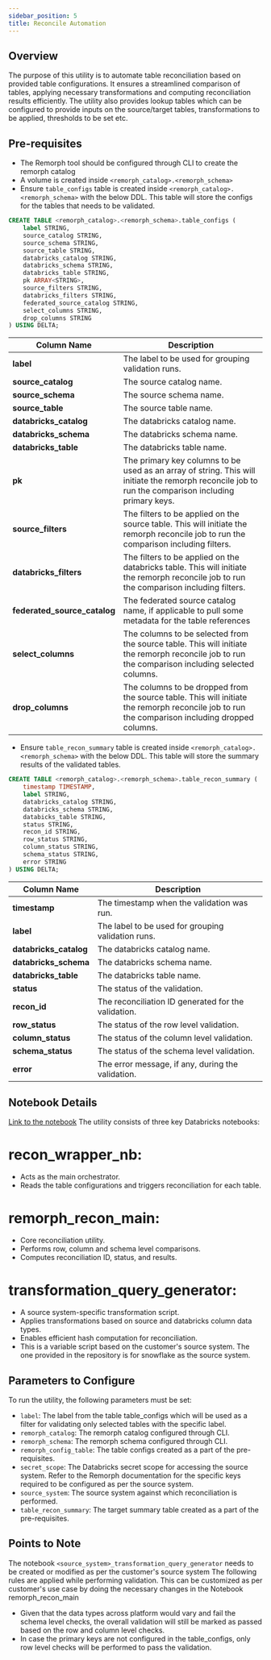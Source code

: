 ```yaml
---
sidebar_position: 5
title: Reconcile Automation
---
```



## Overview

The purpose of this utility is to automate table reconciliation based on provided table configurations. It ensures a streamlined comparison of tables, applying necessary transformations and computing reconciliation results efficiently. 
The utility also provides lookup tables which can be configured to provide inputs on the source/target tables, transformations to be applied, thresholds to be set etc.

## Pre-requisites

- The Remorph tool should be configured through CLI to create the remorph catalog
- A volume is created inside `<remorph_catalog>.<remorph_schema>`
- Ensure `table_configs` table is created inside `<remorph_catalog>.<remorph_schema>` with the below DDL. This table will store the configs for the tables that needs to be validated.
```sql
CREATE TABLE <remorph_catalog>.<remorph_schema>.table_configs (
    label STRING,
    source_catalog STRING,
    source_schema STRING,
    source_table STRING,
    databricks_catalog STRING,
    databricks_schema STRING,
    databricks_table STRING,
    pk ARRAY<STRING>,
    source_filters STRING,
    databricks_filters STRING,
    federated_source_catalog STRING,
    select_columns STRING,
    drop_columns STRING
) USING DELTA;
```

| Column Name           | Description                                                                        |
|-----------------------|------------------------------------------------------------------------------------|
| **label**             | The label to be used for grouping validation runs.| 
| **source_catalog**    | The source catalog name.|                          
| **source_schema**     | The source schema name. |          
| **source_table**      | The source table name.  |    
| **databricks_catalog**| The databricks catalog name.|
| **databricks_schema** | The databricks schema name. |
| **databricks_table**  | The databricks table name. |
| **pk**                | The primary key columns to be used as an array of string. This will initiate the remorph reconcile job to run the comparison including primary keys.|
| **source_filters**    | The filters to be applied on the source table. This will initiate the remorph reconcile job to run the comparison including filters. |
| **databricks_filters**| The filters to be applied on the databricks table. This will initiate the remorph reconcile job to run the comparison including filters. |
| **federated_source_catalog** | The federated source catalog name, if applicable to pull some metadata for the table references |
| **select_columns**    | The columns to be selected from the source table. This will initiate the remorph reconcile job to run the comparison including selected columns. |
| **drop_columns**      | The columns to be dropped from the source table. This will initiate the remorph reconcile job to run the comparison including dropped columns. |

- Ensure `table_recon_summary` table is created inside `<remorph_catalog>.<remorph_schema>` with the below DDL. This table will store the summary results of the validated tables.
```sql
CREATE TABLE <remorph_catalog>.<remorph_schema>.table_recon_summary (
    timestamp TIMESTAMP,
    label STRING,
    databricks_catalog STRING,
    databricks_schema STRING,
    databicks_table STRING,
    status STRING,
    recon_id STRING,
    row_status STRING,
    column_status STRING,
    schema_status STRING,
    error STRING
) USING DELTA;
```
| Column Name           | Description                                                                        |
|-----------------------|------------------------------------------------------------------------------------|
| **timestamp**         | The timestamp when the validation was run.                                        |
| **label**             | The label to be used for grouping validation runs.| 
| **databricks_catalog**| The databricks catalog name.|
| **databricks_schema** | The databricks schema name. |
| **databricks_table**  | The databricks table name. |
| **status**            | The status of the validation.                                                      |
| **recon_id**          | The reconciliation ID generated for the validation.                                |
| **row_status**        | The status of the row level validation.                                            |
| **column_status**     | The status of the column level validation.                                         |
| **schema_status**     | The status of the schema level validation.                                         |
| **error**             | The error message, if any, during the validation.                                  |

## Notebook Details

[Link to the notebook](remorph_reconciliation.dbc) 
The utility consists of three key Databricks notebooks:

# recon_wrapper_nb:
- Acts as the main orchestrator.
- Reads the table configurations and triggers reconciliation for each table.
# remorph_recon_main:
- Core reconciliation utility.
- Performs row, column and schema level comparisons.
- Computes reconciliation ID, status, and results.
# transformation_query_generator:
- A source system-specific transformation script.
- Applies transformations based on source and databricks column data types.
- Enables efficient hash computation for reconciliation.
- This is a variable script based on the customer's source system. The one provided in the repository is for snowflake as the source system.

## Parameters to Configure
To run the utility, the following parameters must be set:

- `label`: The label from the table table_configs which will be used as a filter for validating only selected tables with the specific label.
- `remorph_catalog`: The remorph catalog configured through CLI.
- `remorph_schema`: The remorph schema configured through CLI.
- `remorph_config_table`: The table configs created as a part of the pre-requisites.
- `secret_scope`: The Databricks secret scope for accessing the source system. Refer to the Remorph documentation for the specific keys required to be configured as per the source system.
- `source_system`: The source system against which reconciliation is performed.
- `table_recon_summary`: The target summary table created as a part of the pre-requisites.

## Points to Note

The notebook `<source_system>_transformation_query_generator` needs to be created or modified as per the customer's source system
The following rules are applied while performing validation. This can be customized as per customer's use case by doing the necessary changes in the Notebook remorph_recon_main
- Given that the data types across platform would vary and fail the schema level checks, the overall validation will still be marked as passed based on the row and column level checks.
- In case the primary keys are not configured in the table_configs, only row level checks will be performed to pass the validation.

